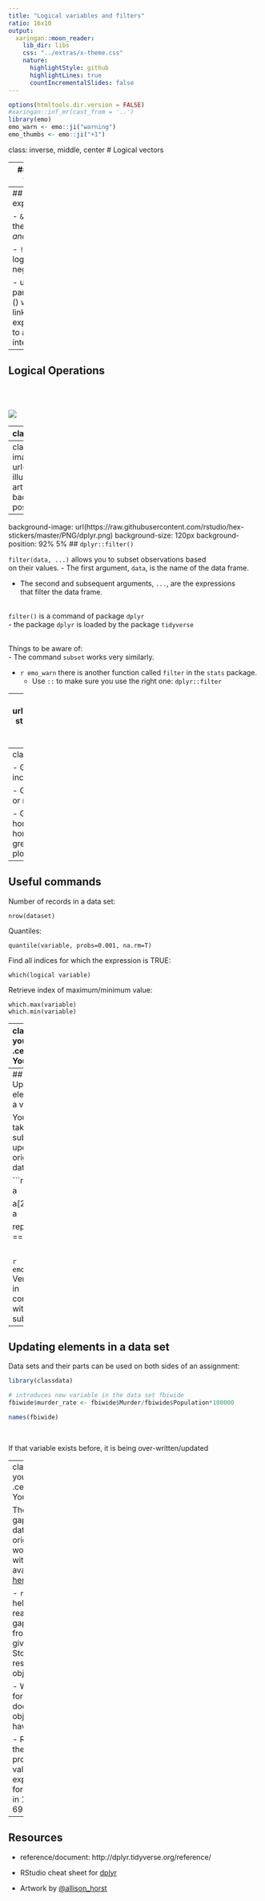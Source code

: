 ```yaml
---
title: "Logical variables and filters"
ratio: 16x10
output:
  xaringan::moon_reader:
    lib_dir: libs
    css: "../extras/x-theme.css"
    nature:
      highlightStyle: github
      highlightLines: true
      countIncrementalSlides: false
---
```


```r
options(htmltools.dir.version = FALSE)
#xaringan::inf_mr(cast_from = '..')
library(emo)
emo_warn <- emo::ji("warning")
emo_thumbs <- emo::ji("+1")
```
class: inverse, middle, center
# Logical vectors

---
## Logical vectors

- Vectors consisting of values `TRUE` and `FALSE`

- Very important!

- Usually created with a logical comparison

- `<, >, ==, !=, <=, >=`

- `x %in% c(1, 4, 3, 7)`

- `subset` or `dplyr::filter`

---
## Logical expressions

- `&` and `|` are the logical *and* and *or*

- `!` is the logical negation

- use parentheses () when linking expressions to avoid mis-interpretation

---
## Logical Operations

<br/><br/>

![](images/logical.png) 

---
class: yourturn
.center[
# Your turn 
]

Define vector `a` to be `a <- c(1,15, 3,20, 5,8,9,10, 1,3)`

<br/>

Find the expression for the logical vector that is TRUE where `a` is:

- less than 20

- squared value is at least 100 or less than 10

- equals 1 or 3

- even 

  - **Hint**: have a look at the help for the operator `%%` 
      ```
      ?`%%`
      ```
  

---
class: inverse, center, top
background-image: url(https://github.com/allisonhorst/stats-illustrations/blob/master/rstats-artwork/dplyr_wrangling.png?raw=true)
background-size: 650px
background-position: 50% 85%
# filter {dplyr}

---
background-image: url(https://raw.githubusercontent.com/rstudio/hex-stickers/master/PNG/dplyr.png)
background-size: 120px
background-position: 92% 5%
## `dplyr::filter()`

`filter(data, ...)` allows you to subset observations based <br> on their values.
  - The first argument, `data`, is the name of the data frame.  
  
  - The second and subsequent arguments, `...`, are the expressions <br> that filter the data frame.

<br/>
`filter()` is a command of package `dplyr`  
  - the package `dplyr` is loaded by the package `tidyverse`

<br/>
Things to be aware of:  
  - The command `subset` works very similarly.  
  
  - `r emo_warn` there is another function called `filter` in the `stats` package.  
    - Use `::` to make sure you use the right one: `dplyr::filter`
    
---
background-image: url(https://raw.githubusercontent.com/rstudio/hex-stickers/master/PNG/dplyr.png)
background-size: 120px
background-position: 92% 5%
## `dplyr::filter()` usage

`filter(data, ...)` finds subset of `data` where conditions <br>specified by a logical expression in `...` are true,  
- `filter(fbi, Year == 2014)`  

<br/>
To save the result, you’ll need to use the assignment operator, `<-`,  
- `fbi14 <- filter(fbi, Year == 2014)`

<br/> 
Multiple expressions are combined by a logical "and" (i.e. `&`  )
  - `filter(fbi, Type == "Larceny.Theft", State %in% c("Iowa", "Minnesota"))`  

<br/>
`r emo_warn` `filter()` only includes rows where the condition is `TRUE`  
- i.e. it excludes both `FALSE` and `NA` values.  
- If you want to preserve missing values, ask for them explicitly.


???
The first argument is the name of the data frame. The second and subsequent arguments are the expressions that filter the data frame. For example, ...

When you run that line of code, dplyr executes the filtering operation and returns a new data frame. dplyr functions never modify their inputs, so if you want to save the result, you’ll need to use the assignment operator, <-:

R either prints out the results, or saves them to a variable. To do both...
---
class: yourturn
.center[
# Your turn 
]

- Get a subset of all crimes in Iowa. Plot incidences/rates for one type of crime over time.

- Get a subset of all crimes in 2009. Plot the number or rate for one type of crime by state.

- Get a subset of the data that includes number of homicides for the last five years. Find the rate of homicides, extract all states that have a rate of greater than 90% of the rates across all states, and plot (Hint: `?quantile`).

---
## Useful commands

Number of records in a data set:

`nrow(dataset)`

Quantiles: 

`quantile(variable, probs=0.001, na.rm=T)`

Find all indices for which the expression is TRUE:

`which(logical variable)`

Retrieve index of maximum/minimum value:

`which.max(variable)`  
`which.min(variable)`




---
class: yourturn
.center[
# Your turn 
]
<!-- Use `learnr:: run_tutorial("logical", package="yourturns480")` to get to the answers for this your turn.   -->

Use the `fbi` data object to answer the following questions: 

- In which year did California have the greatest number of <br> burglaries reported?

- for any of the violent crimes, which state had the highest rate (and for which crime) in 2014? in 1961? 

Use the `fbiwide` data object to answer the following question: 

- in 2011, how many states had fewer vehicle thefts than robberies? (which states are those?)


---
## Updating elements in a vector

You can take a subset and update the original data:

```r
a <- 1:4
a

a[2:3] <- 0
a

replace(a, a == 0, -1)
```

<br/>

`r emo_thumbs` Very useful in combination with logical subsetting

---
## Updating elements in a data set

Data sets and their parts can be used on both sides of an assignment:

```r
library(classdata)

# introduces new variable in the data set fbiwide
fbiwide$murder_rate <- fbiwide$Murder/fbiwide$Population*100000

names(fbiwide)
```

<br/>

If that variable exists before, it is being over-written/updated

---
class: yourturn
.center[
# Your turn 
]

The gapminder data we originally worked with is available [here](https://stat480-at-isu.github.io/materials-2020/01_collaborative-environment/data/gapminder-5060.csv). 

- `read.csv` helps you read the gapminder from the given link. Store the result in an object.

- What format does the object have?

- Replace the problematic value in life expectancy for Canada in 1957  by 69.96. 


---
## Resources

- reference/document: http://dplyr.tidyverse.org/reference/

- RStudio cheat sheet for [dplyr](https://github.com/rstudio/cheatsheets/raw/master/data-transformation.pdf)


- Artwork by [@allison_horst](https://twitter.com/allison_horst?ref_src=twsrc%5Egoogle%7Ctwcamp%5Eserp%7Ctwgr%5Eauthor)


